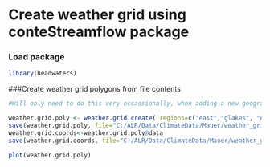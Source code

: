 # Create weather grid using conteStreamflow package

### Load package
```r
library(headwaters)
```

###Create weather grid polygons from file contents
```r

#Will only need to do this very occassionally, when adding a new geographic region

weather.grid.poly <- weather.grid.create( regions=c("east","glakes", "ohio"), shapefile.dir = "C:/ALR/Data/ClimateData/Mauer" )
save(weather.grid.poly, file="C:/ALR/Data/ClimateData/Mauer/weather_grid_poly.rdata")
weather.grid.coords<-weather.grid.poly@data
save(weather.grid.coords, file="C:/ALR/Data/ClimateData/Mauer/weather_grid_coords.rdata")

plot(weather.grid.poly)

```
